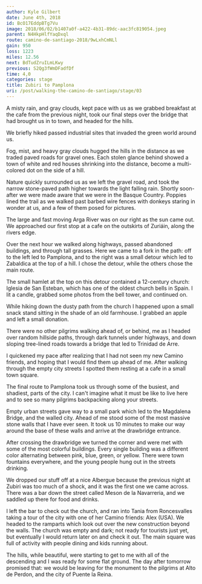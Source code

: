 ```yaml
---
author: Kyle Gilbert
date: June 4th, 2018
id: BcO17EddpBTg7Vu
image: 2018/06/02/b1407a0f-a422-4b31-89dc-aac3fc819054.jpeg
parent: N4HkpHlfYaqDxql
route: camino-de-santiago-2018/9wLxhCmNLl
gain: 950
loss: 1223
miles: 12.56
next: BdTudZruILmLKwy
previous: S2Qg3fWmDFadfDf
time: 4,0
categories: stage
title: Zubiri to Pamplona
uri: /post/walking-the-camino-de-santiago/stage/03
---
```


<Stats />

<Route />

A misty rain, and gray clouds, kept pace with us as we grabbed breakfast at the
cafe from the previous night, took our final steps over the bridge that had
brought us in to town, and headed for the hills.

We briefly hiked passed industrial sites that invaded the green world around us.

Fog, mist, and heavy gray clouds hugged the hills in the distance as we traded
paved roads for gravel ones. Each stolen glance behind showed a town of white
and red houses shrinking into the distance, become a multi-colored dot on the
side of a hill.

Nature quickly surrounded us as we left the gravel road, and took the narrow
stone-paved path higher towards the light falling rain. Shortly soon-after we
were made aware that we were in the Basque Country. Poppies lined the trail as
we walked past barbed wire fences with donkeys staring in wonder at us, and a
few of them posed for pictures.

The large and fast moving Arga River was on our right as the sun came out. We
approached our first stop at a cafe on the outskirts of Zuriáin, along the
rivers edge.

Over the next hour we walked along highways, passed abandoned buildings, and
through tall grasses. Here we came to a fork in the path: off to the left led
to Pamplona, and to the right was a small detour which led to Zabaldica at the
top of a hill. I chose the detour, while the others chose the main route.

The small hamlet at the top on this detour contained a 12-century church:
Iglesia de San Esteban, which has one of the oldest church bells in Spain. I
lit a candle, grabbed some photos from the bell tower, and continued on.

While hiking down the dusty path from the church I happened upon a small snack
stand sitting in the shade of an old farmhouse. I grabbed an apple and left a
small donation.

There were no other pilgrims walking ahead of, or behind, me as I headed over
random hillside paths, through dark tunnels under highways, and down sloping
tree-lined roads towards a bridge that led to Trinidad de Arre.

I quickened my pace after realizing that I had not seen my new Camino friends,
and hoping that I would find them up ahead of me. After walking through the
empty city streets I spotted them resting at a cafe in a small town square.

The final route to Pamplona took us through some of the busiest, and shadiest,
parts of the city. I can't imagine what it must be like to live here and to see
so many pilgrims backpacking along your streets.

Empty urban streets gave way to a small park which led to the Magdalena Bridge,
and the walled city. Ahead of me stood some of the most massive stone walls
that I have ever seen. It took us 10 minutes to make our way around the base of
these walls and arrive at the drawbridge entrance.

After crossing the drawbridge we turned the corner and were met with some of
the most colorful buildings. Every single building was a different color
alternating between pink, blue, green, or yellow. There were town fountains
everywhere, and the young people hung out in the streets drinking.

We dropped our stuff off at a nice Albergue because the previous night at Zubiri
was too much of a shock, and it was the first one we came across. There was a
bar down the street called Meson de la Navarreria, and we saddled up there for
food and drinks.

I left the bar to check out the church, and ran into Tania from Roncesvalles
taking a tour of the city with one of her Camino friends: Alex (USA). We headed
to the ramparts which look out over the new construction beyond the walls. The
church was empty and dark; not ready for tourists just yet, but eventually I
would return later on and check it out. The main square was full of activity
with people dining and kids running about.

The hills, while beautiful, were starting to get to me with all of the
descending and I was ready for some flat ground. The day after tomorrow promised
that: we would be leaving for the monument to the pilgrims at Alto de Perdon,
and the city of Puente la Reina.

